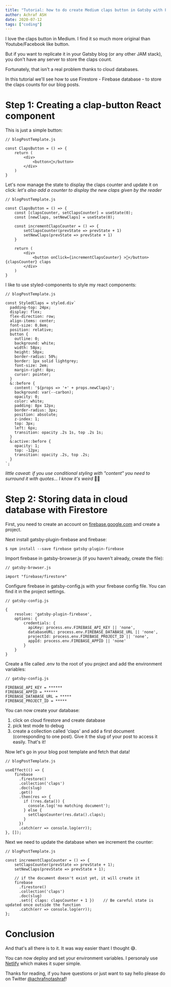 ```yaml
---
title: "Tutorial: how to do create Medium claps button in Gatsby with Firebase"
author: Achraf ASH
date: 2020-07-12
tags: ["coding"]
---
```


I love the claps button in Medium. I find it so much more original than Youtube/Facebook like button.

But if you want to replicate it in your Gatsby blog (or any other JAM stack), you don't have any server to store the claps count.

Fortunately, that isn't a real problem thanks to cloud databases.

In this tutorial we'll see how to use Firestore - Firebase database - to store the claps counts for our blog posts.

# Step 1: Creating a clap-button React component

This is just a simple button:
```
// blogPostTemplate.js

const ClapsButton = () => {
    return (
        <div>
            <button>👏</button>
        </div>
    )
}
```

Let's now manage the state to display the claps counter and update it on click:
*let's also add a counter to display the new claps given by the reader*
```
// blogPostTemplate.js

const ClapsButton = () => {
    const [clapsCounter, setClapsCounter] = useState(0);
    const [newClaps, setNewClaps] = useState(0);

    const incrementClapsCounter = () => {
        setClapsCounter(prevState => prevState + 1)
        setNewClaps(prevState => prevState + 1)
    }

    return (
        <div>
            <button onClick={incrementClapsCounter} >👏</button> {clapsCounter} claps
        </div>
    )
}
```


I like to use styled-components to style my react components:
```
// blogPostTemplate.js

const StyledClaps = styled.div`
  padding-top: 24px;
  display: flex;
  flex-direction: row;
  align-items: center;
  font-size: 0.8em;
  position: relative;
  button {
    outline: 0;
    background: white;
    width: 58px;
    height: 58px;
    border-radius: 50%;
    border: 1px solid lightgrey;
    font-size: 2em;
    margin-right: 8px;
    cursor: pointer;
  }
  &::before {
    content: '${props => '+' + props.newClaps}';
    background: var(--carbon);
    opacity: 0;
    color: white;
    padding: 8px 12px;
    border-radius: 3px;
    position: absolute;
    z-index: 1;
    top: 3px;
    left: 6px;
    transition: opacity .2s 1s, top .2s 1s;
  }
  &:active::before {
    opacity: 1;
    top: -12px;
    transition: opacity .2s, top .2s;
  }
`;
```

*little caveat: if you use conditional styling with "content" you need to surround it with quotes... I know it's weird* 🤷‍♂️


# Step 2: Storing data in cloud database with Firestore

First, you need to create an account on [firebase.google.com](https://firebase.google.com) and create a project.

Next install gatsby-plugin-firebase and firebase:
```
$ npm install --save firebase gatsby-plugin-firebase
```

Import firebase in gatsby-browser.js (if you haven't already, create the file):
```
// gatsby-browser.js

import "firebase/firestore"
```

Configure firebase in gatsby-config.js with your firebase config file. You can find it in the project settings.
```
// gatsby-config.js

{
    resolve: 'gatsby-plugin-firebase',
    options: {
        credentials: {
          apiKey: process.env.FIREBASE_API_KEY || 'none',
          databaseURL: process.env.FIREBASE_DATABASE_URL || 'none',
          projectId: process.env.FIREBASE_PROJECT_ID || 'none',
          appId: process.env.FIREBASE_APPID || 'none'
        }
    }
}
```
Create a file called .env to the root of you project and add the environment variables:
```
// gatsby-config.js

FIREBASE_API_KEY = ******
FIREBASE_APPID = ******
FIREBASE_DATABASE_URL = *****
FIREBASE_PROJECT_ID = *****
```

You can now create your database:
1. click on cloud firestore and create database
2. pick test mode to debug
3. create a collection called 'claps' and add a first document (corresponding to one post). Give it the slug of your post to access it easily.
That's it!

Now let's go in your blog post template and fetch that data!
```
// blogPostTemplate.js

useEffect(() => {
    firebase
      .firestore()
      .collection('claps')
      .doc(slug)
      .get()
      .then(res => {
        if (!res.data()) {
          console.log('no matching document');
        } else {
          setClapsCounter(res.data().claps);
        }
      })
      .catch(err => console.log(err));
}, []);
```

Next we need to update the database when we increment the counter:
```
// blogPostTemplate.js

const incrementClapsCounter = () => {
    setClapsCounter(prevState => prevState + 1);
    setNewClaps(prevState => prevState + 1);

    // if the document doesn't exist yet, it will create it
    firebase
      .firestore()
      .collection('claps')
      .doc(slug)
      .set({ claps: clapsCounter + 1 })    // Be careful state is updated once outside the function
      .catch(err => console.log(err));
};
```

# Conclusion

And that's all there is to it. It was way easier thant I thought 😅.

You can now deploy and set your environment variables. I personaly use [Netlify](https://netlify.com) which makes it super simple.

Thanks for reading, if you have questions or just want to say hello please do on Twitter [@achrafnotashraf](https://twitter.com/achrafnotashraf)!
